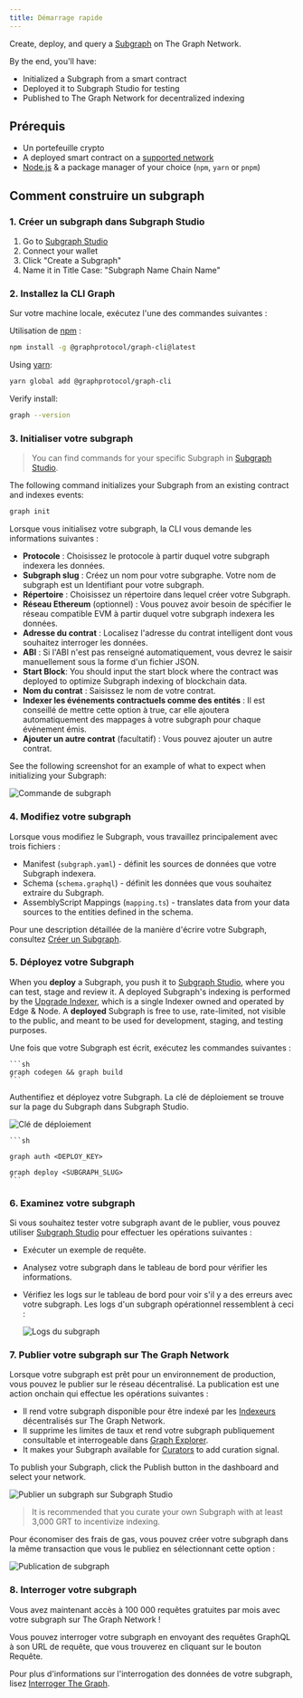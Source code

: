 ```yaml
---
title: Démarrage rapide
---
```


Create, deploy, and query a [Subgraph](/subgraphs/developing/developer-faq/#1-what-is-a-subgraph) on The Graph Network.

By the end, you'll have:

- Initialized a Subgraph from a smart contract
- Deployed it to Subgraph Studio for testing
- Published to The Graph Network for decentralized indexing

## Prérequis

- Un portefeuille crypto
- A deployed smart contract on a [supported network](/supported-networks/)
- [Node.js](https://nodejs.org/) & a package manager of your choice (`npm`, `yarn` or `pnpm`)

## Comment construire un subgraph

### 1. Créer un subgraph dans Subgraph Studio

1. Go to [Subgraph Studio](https://thegraph.com/studio/)
2. Connect your wallet
3. Click "Create a Subgraph"
4. Name it in Title Case: "Subgraph Name Chain Name"

### 2. Installez la CLI Graph

Sur votre machine locale, exécutez l'une des commandes suivantes :

Utilisation de [npm](https://www.npmjs.com/) :

```sh
npm install -g @graphprotocol/graph-cli@latest
```

Using [yarn](https://yarnpkg.com/):

```sh
yarn global add @graphprotocol/graph-cli
```

Verify install:

```sh
graph --version
```

### 3. Initialiser votre subgraph

> You can find commands for your specific Subgraph in [Subgraph Studio](https://thegraph.com/studio/).

The following command initializes your Subgraph from an existing contract and indexes events:

```sh
graph init
```

Lorsque vous initialisez votre subgraph, la CLI vous demande les informations suivantes :

- **Protocole** : Choisissez le protocole à partir duquel votre subgraph indexera les données.
- **Subgraph slug** : Créez un nom pour votre subgraphe. Votre nom de subgraph est un Identifiant pour votre subgraph.
- **Répertoire** : Choisissez un répertoire dans lequel créer votre Subgraph.
- **Réseau Ethereum** (optionnel) : Vous pouvez avoir besoin de spécifier le réseau compatible EVM à partir duquel votre subgraph indexera les données.
- **Adresse du contrat** : Localisez l'adresse du contrat intelligent dont vous souhaitez interroger les données.
- **ABI** : Si l'ABI n'est pas renseigné automatiquement, vous devrez le saisir manuellement sous la forme d'un fichier JSON.
- **Start Block**: You should input the start block where the contract was deployed to optimize Subgraph indexing of blockchain data.
- **Nom du contrat** : Saisissez le nom de votre contrat.
- **Indexer les événements contractuels comme des entités** : Il est conseillé de mettre cette option à true, car elle ajoutera automatiquement des mappages à votre subgraph pour chaque événement émis.
- **Ajouter un autre contrat** (facultatif) : Vous pouvez ajouter un autre contrat.

See the following screenshot for an example of what to expect when initializing your Subgraph:

![Commande de subgraph](/img/CLI-Example.png)

### 4. Modifiez votre subgraph

Lorsque vous modifiez le Subgraph, vous travaillez principalement avec trois fichiers :

- Manifest (`subgraph.yaml`) - définit les sources de données que votre Subgraph indexera.
- Schema (`schema.graphql`) - définit les données que vous souhaitez extraire du Subgraph.
- AssemblyScript Mappings (`mapping.ts`) - translates data from your data sources to the entities defined in the schema.

Pour une description détaillée de la manière d'écrire votre Subgraph, consultez [Créer un Subgraph](/developing/creating-a-subgraph/).

### 5. Déployez votre Subgraph

When you **deploy** a Subgraph, you push it to [Subgraph Studio](https://thegraph.com/studio/), where you can test, stage and review it. A deployed Subgraph's indexing is performed by the [Upgrade Indexer](https://thegraph.com/blog/upgrade-indexer/), which is a single Indexer owned and operated by Edge & Node. A **deployed** Subgraph is free to use, rate-limited, not visible to the public, and meant to be used for development, staging, and testing purposes.

Une fois que votre Subgraph est écrit, exécutez les commandes suivantes :

````
```sh
graph codegen && graph build
```
````

Authentifiez et déployez votre Subgraph. La clé de déploiement se trouve sur la page du Subgraph dans Subgraph Studio.

![Clé de déploiement](/img/subgraph-studio-deploy-key.jpg)

````
```sh

graph auth <DEPLOY_KEY>

graph deploy <SUBGRAPH_SLUG>
```
````

### 6. Examinez votre subgraph

Si vous souhaitez tester votre subgraph avant de le publier, vous pouvez utiliser [Subgraph Studio](https://thegraph.com/studio/) pour effectuer les opérations suivantes :

- Exécuter un exemple de requête.
- Analysez votre subgraph dans le tableau de bord pour vérifier les informations.
- Vérifiez les logs sur le tableau de bord pour voir s'il y a des erreurs avec votre subgraph. Les logs d'un subgraph opérationnel ressemblent à ceci :

  ![Logs du subgraph](/img/subgraph-logs-image.png)

### 7. Publier votre subgraph sur The Graph Network

Lorsque votre subgraph est prêt pour un environnement de production, vous pouvez le publier sur le réseau décentralisé. La publication est une action onchain qui effectue les opérations suivantes :

- Il rend votre subgraph disponible pour être indexé par les [Indexeurs](/indexing/overview/) décentralisés sur The Graph Network.
- Il supprime les limites de taux et rend votre subgraph publiquement consultable et interrogeable dans [Graph Explorer](https://thegraph.com/explorer/).
- It makes your Subgraph available for [Curators](/resources/roles/curating/) to add curation signal.

To publish your Subgraph, click the Publish button in the dashboard and select your network.

![Publier un subgraph sur Subgraph Studio](/img/publish-sub-transfer.png)

> It is recommended that you curate your own Subgraph with at least 3,000 GRT to incentivize indexing.

Pour économiser des frais de gas, vous pouvez créer votre subgraph dans la même transaction que vous le publiez en sélectionnant cette option :

![Publication de subgraph](/img/studio-publish-modal.png)

### 8. Interroger votre subgraph

Vous avez maintenant accès à 100 000 requêtes gratuites par mois avec votre subgraph sur The Graph Network !

Vous pouvez interroger votre subgraph en envoyant des requêtes GraphQL à son URL de requête, que vous trouverez en cliquant sur le bouton Requête.

Pour plus d'informations sur l'interrogation des données de votre subgraph, lisez [Interroger The Graph](/subgraphs/querying/introduction/).
